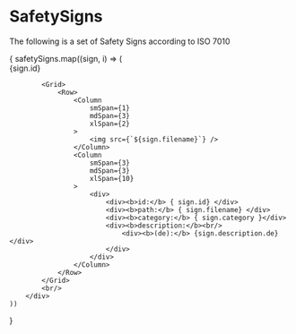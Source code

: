 


<Meta title="Data/Safefy Signs" />

# SafetySigns

The following is a set of Safety Signs according to ISO 7010

<div className="safetySignContainer">
{
    safetySigns.map((sign, i) => (
        <div key={ i } className="safetySignItem">
            <Divider>{sign.id}</Divider>
            
            <Grid>
                <Row>
                    <Column 
                        smSpan={1}
                        mdSpan={3}
                        xlSpan={2}
                    >
                        <img src={`${sign.filename}`} />
                    </Column>
                    <Column
                        smSpan={3}
                        mdSpan={3}
                        xlSpan={10}
                    >
                        <div>
                            <div><b>id:</b> { sign.id} </div>
                            <div><b>path:</b> { sign.filename} </div>
                            <div><b>category:</b> { sign.category }</div>
                            <div><b>description:</b><br/>
                                <div><b>(de):</b> {sign.description.de}</div>
                            </div>
                        </div>
                    </Column>
                </Row>
            </Grid>
            <br/>
        </div>
    ))
}
</div>
